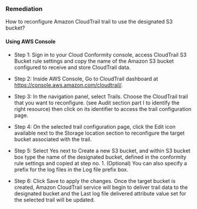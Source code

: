 ### Remediation

How to reconfigure Amazon CloudTrail trail to use the designated S3 bucket?

#### Using AWS Console

- Step 1: Sign in to your Cloud Conformity console, access CloudTrail S3 Bucket rule settings and copy the name of the Amazon S3 bucket configured to receive and store CloudTrail data.

- Step 2: Inside AWS Console, Go to CloudTrail dashboard at https://console.aws.amazon.com/cloudtrail/.

- Step 3: In the navigation panel, select Trails. Choose the CloudTrail trail that you want to reconfigure.
  (see Audit section part I to identify the right resource) then click on its identifier to access the trail configuration page.

- Step 4: On the selected trail configuration page, click the Edit icon available next to the Storage location section to reconfigure the target bucket associated with the trail.

- Step 5: Select Yes next to Create a new S3 bucket, and within S3 bucket box type the name of the designated bucket, defined in the conformity rule settings and copied at step no. 1. (Optional) You can also specify a prefix for the log files in the Log file prefix box.

- Step 6: Click Save to apply the changes. Once the target bucket is created, Amazon CloudTrail service will begin to deliver trail data to the designated bucket and the Last log file delivered attribute value set for the selected trail will be updated.
